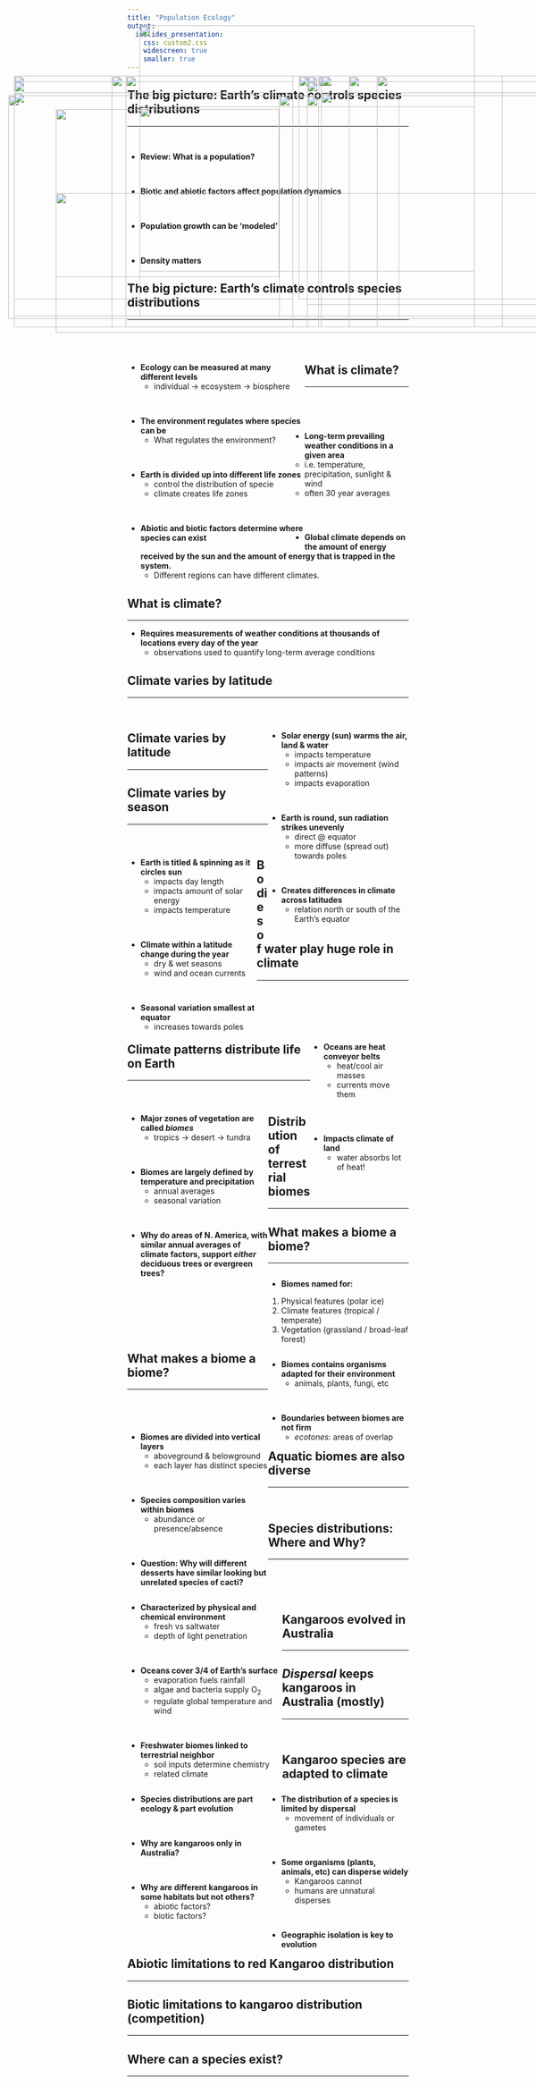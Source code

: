 ```yaml
---
title: "Population Ecology"
output: 
  ioslides_presentation:
    css: custom2.css
    widescreen: true
    smaller: true
---
```


## The big picture: Earth's climate controls species distributions
<hr>
<br/>

* **Review: What is a population?**

<br/>

* **Biotic and abiotic factors affect population dynamics**

<br/>

* **Population growth can be 'modeled'**

<br/>

* **Density matters**


## The big picture: Earth's climate controls species distributions
<hr>
<br/>
<br/>

<div style="float: left; width: 63%;">

* **Ecology can be measured at many different levels**
    + individual &rarr; ecosystem &rarr; biosphere

<br/>

* **The environment regulates where species can be**
    + What regulates the environment?
    
<br/>

* **Earth is divided up into different life zones**
    + control the distribution of specie
    + climate creates life zones

<br/>

* **Abiotic and biotic factors determine where species can exist**

</div>

<IMG STYLE="position:absolute; TOP:190px; LEFT:675px; WIDTH:400px; HEIGHT:450px" SRC="images/scope.jpg">

## What is climate?
<hr>
<br/>
<br/>
<br/>

* **Long-term prevailing weather conditions in a given area** 
    + i.e. temperature, precipitation, sunlight & wind
    + often 30 year averages

<br/>
<br/>

* **Global climate depends on the amount of energy received by the sun and the amount of energy that is trapped in the system.**
    + Different regions can have different climates.

## 

<IMG STYLE="position:absolute; TOP:100px; LEFT:250px; WIDTH:600px; HEIGHT:440px" SRC="images/climate.png">

## What is climate?
<hr>

* **Requires measurements of weather conditions at thousands of locations every day of the year**
    + observations used to quantify long-term average conditions


<IMG STYLE="position:absolute; TOP:245px; LEFT:250px; WIDTH:600px; HEIGHT:375px" SRC="images/climate2.png">

## Climate varies by latitude
<hr>
<br/>

<div style="float: right; width: 50%;">

* **Solar energy (sun) warms the air, land & water**
    + impacts temperature
    + impacts air movement (wind patterns)
    + impacts evaporation

<br/>

* **Earth is round, sun radiation strikes unevenly**
    + direct @ equator
    + more diffuse (spread out) towards poles

<br/>

* **Creates differences in climate across latitudes**
    + relation north or south of the Earth's equator 

</div>

<IMG STYLE="position:absolute; TOP:190px; LEFT:25px; WIDTH:500px; HEIGHT:450px" SRC="images/radiation.jpg">

## Climate varies by latitude
<hr>

<IMG STYLE="position:absolute; TOP:190px; LEFT:200px; WIDTH:800px; HEIGHT:450px" SRC="images/latitude.png">

## Climate varies by season
<hr>
<br/>

<div style="float: left; width: 46%;">

* **Earth is titled & spinning as it circles sun**
    + impacts day length
    + impacts amount of solar energy
    + impacts temperature

<br/>

* **Climate within a latitude change during the year**
    + dry & wet seasons
    + wind and ocean currents

<br/>

* **Seasonal variation smallest at equator**
    + increases towards poles

</div>

<IMG STYLE="position:absolute; TOP:225px; LEFT:500px; WIDTH:600px; HEIGHT:400px" SRC="images/seasons.jpg">

## Bodies of water play huge role in climate
<hr>
<br/>
<br/>
<br/>
<br/>

<div style="float: right; width: 35%;">

* **Oceans are heat conveyor belts**
    + heat/cool air masses
    + currents move them

<br/>
<br/>

* **Impacts climate of land**
    + water absorbs lot of heat!

</div>

<IMG STYLE="position:absolute; TOP:225px; LEFT:15px; WIDTH:700px; HEIGHT:400px" SRC="images/oceans.jpg">

## Climate patterns distribute life on Earth
<hr>
<br/>

<IMG STYLE="position:absolute; TOP:190px; LEFT:570px; WIDTH:500px; HEIGHT:450px" SRC="images/biomes_temp.png">

<div style="float: left; width: 50%;">

* **Major zones of vegetation are called *biomes* **
    + tropics &rarr; desert &rarr; tundra

<br/>

* **Biomes are largely defined by temperature and precipitation**
    + annual averages
    + seasonal variation
 
<br/>

* **Why do areas of N. America, with similar annual averages of climate factors, support *either* deciduous trees or evergreen trees?**

</div>

## Distribution of terrestrial biomes
<hr>

<IMG STYLE="position:absolute; TOP:190px; LEFT:225px; WIDTH:625px; HEIGHT:450px" SRC="images/biomesmap.jpg">

## What makes a biome a biome?
<hr>

<div style="float: left; width: 50%;">

* **Biomes named for:**
1. Physical features (polar ice)
2. Climate features (tropical / temperate)
3. Vegetation (grassland / broad-leaf forest)
    
</div>
    
<div style="float: right; width: 50%;"> 

* **Biomes contains organisms adapted for their environment**
    + animals, plants, fungi, etc

<br/> 

* **Boundaries between biomes are not firm**
    + *ecotones*: areas of overlap

</div>

<IMG STYLE="position:absolute; TOP:400px; LEFT:100px; WIDTH:900px; HEIGHT:250px" SRC="images/ecotone.jpg">

## What makes a biome a biome?
<hr>
<br/> 
<br/> 

<div style="float: left; width: 50%;">

* **Biomes are divided into vertical layers**
    + aboveground & belowground
    + each layer has distinct species

<br/>   
   
* **Species composition varies within biomes**
    + abundance or presence/absence
    
<br/>

* **Question: Why will different desserts have similar looking but unrelated species of cacti?**

</div>

<IMG STYLE="position:absolute; TOP:190px; LEFT:535px; WIDTH:550px; HEIGHT:400px" SRC="images/layers.jpg">

## Aquatic biomes are also diverse
<hr>
<br/> 

<div style="float: left; width: 55%;">

* **Characterized by physical and chemical environment**
    + fresh vs saltwater
    + depth of light penetration

<br/> 

* **Oceans cover 3/4 of Earth's surface**
    + evaporation fuels rainfall
    + algae and bacteria supply O~2~
    + regulate global temperature and wind
    
<br/>   

* **Freshwater biomes linked to terrestrial neighbor**
    + soil inputs determine chemistry
    + related climate

</div>

<IMG STYLE="position:absolute; TOP:190px; LEFT:625px; WIDTH:400px; HEIGHT:450px" SRC="images/aquaticbiomes.jpg">

<!-- ## Aquatic biomes are also layered -->
<!-- <hr> -->

<!-- <div style="float: left; width: 50%;"> -->

<!-- * **Physically and chemically layered** -->
<!--     + vertically or horizontally -->

<!-- <br/>  -->

<!-- * **Light penetration decreases rapidly with depth** -->
<!--     + organisms performing photosynthesis... -->

<!-- <br/> -->

<!-- * **Benthic zones are the bottom of aquatic biomes** -->
<!--     + layer of sand and sediment -->
<!--     + organisms that feed on dead stuff -->

<!-- <br/> -->

<!-- * **Layers of temperature also exist** -->
<!--     + depends on sun, mixing, currents -->

<!-- </div> -->

<!-- <IMG STYLE="position:absolute; TOP:220px; LEFT:570px; WIDTH:500px; HEIGHT:400px" SRC="images/layers_water.jpg"> -->

## Species distributions: Where and Why?
<hr>
<br/>
<br/>
<br/>

<div style="float: left; width: 50%;">

* **Species distributions are part ecology & part evolution**

<br/>

* **Why are kangaroos only in Australia?**
    
<br/>
 
* **Why are different kangaroos in some habitats but not others?**
    + abiotic factors?
    + biotic factors?

</div>

<IMG STYLE="position:absolute; TOP:220px; LEFT:575px; WIDTH:450px; HEIGHT:400px" SRC="images/roo.jpg">
    
## Kangaroos evolved in Australia
<hr>

<IMG STYLE="position:absolute; TOP:220px; LEFT:25px; WIDTH:500px; HEIGHT:400px" SRC="images/drift.jpg">

<IMG STYLE="position:absolute; TOP:190px; LEFT:575px; WIDTH:400px; HEIGHT:450px" SRC="images/evolve_roo.jpg">

## *Dispersal* keeps kangaroos in Australia (mostly)
<hr>
<br/>

<div style="float: left; width: 50%;">

* **The distribution of a species is limited by dispersal**
    + movement of individuals or gametes

<br/>

* **Some organisms (plants, animals, etc) can disperse widely**
    + Kangaroos cannot
    + humans are unnatural disperses
 
 <br/>
 
* **Geographic isolation is key to evolution**

</div>

<IMG STYLE="position:absolute; TOP:190px; LEFT:550px; WIDTH:500px; HEIGHT:450px" SRC="images/roo_hawaii.png">

## Kangaroo species are adapted to climate
<hr>>

<IMG STYLE="position:absolute; TOP:190px; LEFT:25px; WIDTH:500px; HEIGHT:400px" SRC="images/climate_oz.jpg">

<IMG STYLE="position:absolute; TOP:225px; LEFT:550px; WIDTH:500px; HEIGHT:375px" SRC="images/roo_distribution.jpg">

## Abiotic limitations to red Kangaroo distribution
<hr>>

<IMG STYLE="position:absolute; TOP:250px; LEFT:100px; WIDTH:400px; HEIGHT:300px" SRC="images/red_roo.jpg">

<IMG STYLE="position:absolute; TOP:190px; LEFT:575px; WIDTH:400px; HEIGHT:450px" SRC="images/roo_temp.jpg">

## Biotic limitations to kangaroo distribution (competition)
<hr>

<IMG STYLE="position:absolute; TOP:200px; LEFT:25px; WIDTH:500px; HEIGHT:425px" SRC="images/roo_interact.jpg">

<IMG STYLE="position:absolute; TOP:200px; LEFT:550px; WIDTH:500px; HEIGHT:425px" SRC="images/roo_interact2.jpg">

## Where can a species exist?
<hr>

<IMG STYLE="position:absolute; TOP:190px; LEFT:200px; WIDTH:700px; HEIGHT:450px" SRC="images/flow.jpg">


